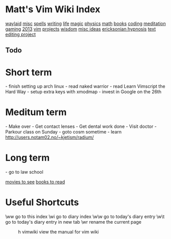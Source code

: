= Matt's Vim Wiki Index =

[[waylaid]]
[[misc]]
[[spells]]
[[writing]]
[[life]]
[[magic]]
[[physics]]
[[math]]
[[books]]
[[coding]]
[[meditation]]
[[gaming]]
[[2013]]
[[vim]]
[[projects]]
[[wisdom]]
[[misc ideas]]
[[ericksonian hypnosis]]
[[text editing project]]

== Todo ==

= Short term =
- finish setting up arch linux 
- read naked warrior
- read Learn Vimscript the Hard Way
- setup extra keys with xmodmap
- invest in Google on the 26th

= Meditum term = 
- Make over
- Get contact lenses
- Get dental work done
- Visit doctor
- Parkour class on Sunday
- goto cosm sometime
- learn http://users.notam02.no/~kjetism/radium/

= Long term = 
- go to law school

[[movies to see]]
[[books to read]]

= Useful Shortcuts =

\ww             go to this index
\wi             go to diary index
\w\w            go to today's diary entry
\w\t            go to today's diary entry in new tab
\wr             rename the current page
:h vimwiki      view the manual for vim wiki
